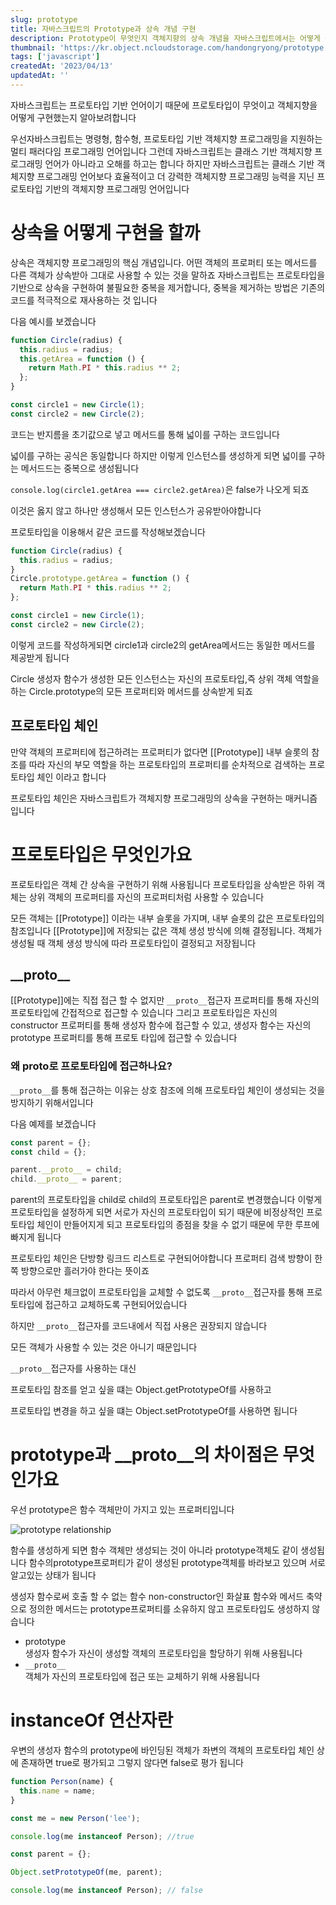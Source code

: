 ```yaml
---
slug: prototype
title: 자바스크립트의 Prototype과 상속 개념 구현
description: Prototype이 무엇인지 객체지향의 상속 개념을 자바스크립트에서는 어떻게 구현했는지 알아보기
thumbnail: 'https://kr.object.ncloudstorage.com/handongryong/prototype.png'
tags: ['javascript']
createdAt: '2023/04/13'
updatedAt: ''
---
```


자바스크립트는 프로토타입 기반 언어이기 때문에 프로토타입이 무엇이고 객체지향을 어떻게 구현했는지 알아보려합니다

우선자바스크립트는 명령형, 함수형, 프로토타입 기반 객체지향 프로그래밍을 지원하는 멀티 패러다임 프로그래밍 언어입니다
그런데 자바스크립트는 클래스 기반 객체지향 프로그래밍 언어가 아니라고 오해를 하고는 합니다
하지만 자바스크립트는 클래스 기반 객체지향 프로그래밍 언어보다 효율적이고 더 강력한 객체지향 프로그래밍 능력을 지닌 프로토타입 기반의 객체지향 프로그래밍 언어입니다

# 상속을 어떻게 구현을 할까

상속은 객체지향 프로그래밍의 핵심 개념입니다. 어떤 객체의 프로퍼티 또는 메서드를 다른 객체가 상속받아 그대로 사용할 수 있는 것을 말하죠
자바스크립트는 프로토타입을 기반으로 상속을 구현하여 불필요한 중복을 제거합니다, 중복을 제거하는 방법은 기존의 코드를 적극적으로 재사용하는 것 입니다

다음 예시를 보겠습니다

```js
function Circle(radius) {
  this.radius = radius;
  this.getArea = function () {
    return Math.PI * this.radius ** 2;
  };
}

const circle1 = new Circle(1);
const circle2 = new Circle(2);
```

코드는 반지름을 초기값으로 넣고 메서드를 통해 넓이를 구하는 코드입니다

넓이를 구하는 공식은 동일합니다
하지만 이렇게 인스턴스를 생성하게 되면 넓이를 구하는 메서드드는 중복으로 생성됩니다

`console.log(circle1.getArea === circle2.getArea)`은 false가 나오게 되죠

이것은 옳지 않고 하나만 생성해서 모든 인스턴스가 공유받아야합니다

프로토타입을 이용해서 같은 코드를 작성해보겠습니다

```js
function Circle(radius) {
  this.radius = radius;
}
Circle.prototype.getArea = function () {
  return Math.PI * this.radius ** 2;
};

const circle1 = new Circle(1);
const circle2 = new Circle(2);
```

이렇게 코드를 작성하게되면
circle1과 circle2의 getArea메서드는 동일한 메서드를 제공받게 됩니다

Circle 생성자 함수가 생성한 모든 인스턴스는 자신의 프로토타입,즉 상위 객체 역할을 하는 Circle.prototype의 모든 프로퍼티와 메서드를 상속받게 되죠

## 프로토타입 체인

만약 객체의 프로퍼티에 접근하려는 프로퍼티가 없다면 [[Prototype]] 내부 슬롯의 참조를 따라 자신의 부모 역할을 하는 프로토타입의 프로퍼티를 순차적으로 검색하는 프로토타입 체인 이라고 합니다

프로토타입 체인은 자바스크립트가 객체지향 프로그래밍의 상속을 구현하는 매커니즘입니다

# 프로토타입은 무엇인가요

프로토타입은 객체 간 상속을 구현하기 위해 사용됩니다
프로토타입을 상속받은 하위 객체는 상위 객체의 프로퍼티를 자신의 프로퍼티처럼 사용할 수 있습니다

모든 객체는 [[Prototype]] 이라는 내부 슬롯을 가지며, 내부 슬롯의 값은 프로토타입의 참조입니다
[[Prototype]]에 저장되는 값은 객체 생성 방식에 의해 결정됩니다. 객체가 생성될 때 객체 생성 방식에 따라 프로토타입이 결정되고 저장됩니다

## \_\_proto\_\_

[[Prototype]]에는 직접 접근 할 수 없지만 `__proto__`접근자 프로퍼티를 통해 자신의 프로토타입에 간접적으로 접근할 수 있습니다
그리고 프로토타입은 자신의 constructor 프로퍼티를 통해 생성자 함수에 접근할 수 있고, 생성자 함수는 자신의 prototype 프로퍼티를 통해 프로토 타입에 접근할 수 있습니다

### 왜 proto로 프로토타입에 접근하나요?

`__proto__`를 통해 접근하는 이유는 상호 참조에 의해 프로토타입 체인이 생성되는 것을 방지하기 위해서입니다

다음 예제를 보겠습니다

```js
const parent = {};
const child = {};

parent.__proto__ = child;
child.__proto__ = parent;
```

parent의 프로토타입을 child로 child의 프로토타입은 parent로 변경했습니다
이렇게 프로토타입을 설정하게 되면 서로가 자신의 프로토타입이 되기 때문에 비정상적인 프로토타입 체인이 만들어지게 되고 프로토타입의 종점을 찾을 수 없기 때문에 무한 루프에 빠지게 됩니다

프로토타입 체인은 단방향 링크드 리스트로 구현되어야합니다
프로퍼티 검색 방향이 한쪽 방향으로만 흘러가야 한다는 뜻이죠

따라서 아무런 체크없이 프로토타입을 교체할 수 없도록 `__proto__`접근자를 통해 프로토타입에 접근하고 교체하도록 구현되어있습니다

하지만 `__proto__`접근자를 코드내에서 직접 사용은 권장되지 않습니다

모든 객체가 사용할 수 있는 것은 아니기 때문입니다

`__proto__`접근자를 사용하는 대신

프로토타입 참조를 얻고 싶을 떄는 Object.getPrototypeOf를 사용하고

프로토타입 변경을 하고 싶을 떄는 Object.setPrototypeOf를 사용하면 됩니다

# prototype과 \_\_proto\_\_의 차이점은 무엇인가요

우선 prototype은 함수 객체만이 가지고 있는 프로퍼티입니다

![prototype relationship](./relationship.png)

함수를 생성하게 되면 함수 객체만 생성되는 것이 아니라 prototype객체도 같이 생성됩니다 함수의prototype프로퍼티가 같이 생성된 prototype객체를 바라보고 있으며 서로 알고있는 상태가 됩니다

생성자 함수로써 호출 할 수 없는 함수 non-constructor인 화살표 함수와 메서드 축약으로 정의한 메서드는 prototype프로퍼티를 소유하지 않고 프로토타입도 생성하지 않습니다

- prototype<br/> 생성자 함수가 자신이 생성할 객체의 프로토타입을 할당하기 위해 사용됩니다
- `__proto__`<br/>객체가 자신의 프로토타입에 접근 또는 교체하기 위해 사용됩니다

# instanceOf 연산자란

우변의 생성자 함수의 prototype에 바인딩된 객체가 좌변의 객체의 프로토타입 체인 상에 존재하면 true로 평가되고 그렇지 않다면 false로 평가 됩니다

```js
function Person(name) {
  this.name = name;
}

const me = new Person('lee');

console.log(me instanceof Person); //true

const parent = {};

Object.setPrototypeOf(me, parent);

console.log(me instanceof Person); // false
```
